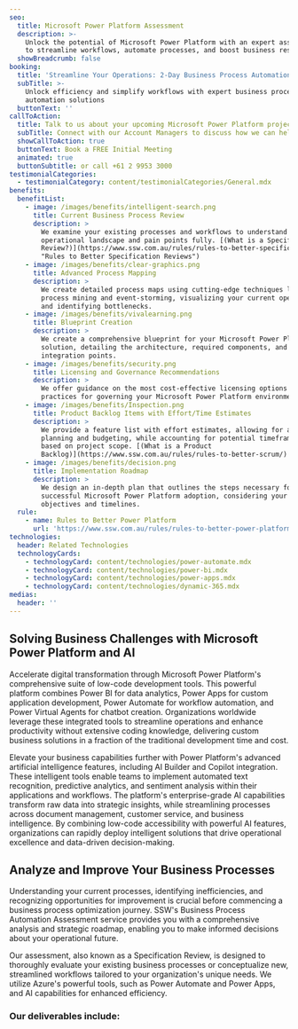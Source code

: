 ```yaml
---
seo:
  title: Microsoft Power Platform Assessment
  description: >-
    Unlock the potential of Microsoft Power Platform with an expert assessment
    to streamline workflows, automate processes, and boost business results.
  showBreadcrumb: false
booking:
  title: 'Streamline Your Operations: 2-Day Business Process Automation Assessment'
  subTitle: >-
    Unlock efficiency and simplify workflows with expert business process
    automation solutions 
  buttonText: ''
callToAction:
  title: Talk to us about your upcoming Microsoft Power Platform project
  subTitle: Connect with our Account Managers to discuss how we can help.
  showCallToAction: true
  buttonText: Book a FREE Initial Meeting
  animated: true
  buttonSubtitle: or call +61 2 9953 3000
testimonialCategories:
  - testimonialCategory: content/testimonialCategories/General.mdx
benefits:
  benefitList:
    - image: /images/benefits/intelligent-search.png
      title: Current Business Process Review
      description: >
        We examine your existing processes and workflows to understand your
        operational landscape and pain points fully. [(What is a Specification
        Review?)](https://www.ssw.com.au/rules/rules-to-better-specification-reviews/
        "Rules to Better Specification Reviews")
    - image: /images/benefits/clear-graphics.png
      title: Advanced Process Mapping
      description: >
        We create detailed process maps using cutting-edge techniques like
        process mining and event-storming, visualizing your current operations
        and identifying bottlenecks.
    - image: /images/benefits/vivalearning.png
      title: Blueprint Creation
      description: >
        We create a comprehensive blueprint for your Microsoft Power Platform
        solution, detailing the architecture, required components, and Azure
        integration points.
    - image: /images/benefits/security.png
      title: Licensing and Governance Recommendations
      description: >
        We offer guidance on the most cost-effective licensing options and best
        practices for governing your Microsoft Power Platform environment.
    - image: /images/benefits/Inspection.png
      title: Product Backlog Items with Effort/Time Estimates
      description: >
        We provide a feature list with effort estimates, allowing for accurate
        planning and budgeting, while accounting for potential timeframe changes
        based on project scope. [(What is a Product
        Backlog)](https://www.ssw.com.au/rules/rules-to-better-scrum/)
    - image: /images/benefits/decision.png
      title: Implementation Roadmap
      description: >
        We design an in-depth plan that outlines the steps necessary for
        successful Microsoft Power Platform adoption, considering your business
        objectives and timelines.
  rule:
    - name: Rules to Better Power Platform
      url: 'https://www.ssw.com.au/rules/rules-to-better-power-platform/'
technologies:
  header: Related Technologies
  technologyCards:
    - technologyCard: content/technologies/power-automate.mdx
    - technologyCard: content/technologies/power-bi.mdx
    - technologyCard: content/technologies/power-apps.mdx
    - technologyCard: content/technologies/dynamic-365.mdx
medias:
  header: ''
---
```


## Solving Business Challenges with Microsoft Power Platform and AI

Accelerate digital transformation through Microsoft Power Platform's comprehensive suite of low-code development tools. This powerful platform combines Power BI for data analytics, Power Apps for custom application development, Power Automate for workflow automation, and Power Virtual Agents for chatbot creation. Organizations worldwide leverage these integrated tools to streamline operations and enhance productivity without extensive coding knowledge, delivering custom business solutions in a fraction of the traditional development time and cost.

Elevate your business capabilities further with Power Platform's advanced artificial intelligence features, including AI Builder and Copilot integration. These intelligent tools enable teams to implement automated text recognition, predictive analytics, and sentiment analysis within their applications and workflows. The platform's enterprise-grade AI capabilities transform raw data into strategic insights, while streamlining processes across document management, customer service, and business intelligence. By combining low-code accessibility with powerful AI features, organizations can rapidly deploy intelligent solutions that drive operational excellence and data-driven decision-making.

## Analyze and Improve Your Business Processes

Understanding your current processes, identifying inefficiencies, and recognizing opportunities for improvement is crucial before commencing a business process optimization journey. SSW's Business Process Automation Assessment service provides you with a comprehensive analysis and strategic roadmap, enabling you to make informed decisions about your operational future.

Our assessment, also known as a Specification Review, is designed to thoroughly evaluate your existing business processes or conceptualize new, streamlined workflows tailored to your organization's unique needs. We utilize Azure's powerful tools, such as Power Automate and Power Apps, and AI capabilities for enhanced efficiency.

<VideoEmbed url="https://www.youtube.com/watch?v=lYR1ezTKJgA&t=15s" caption="Cost cutting with Power Apps and development strategies with Richard Campbell and Ulysses Maclaren (6 mins)" duration="" removeMargin={false} />

### Our deliverables include:
